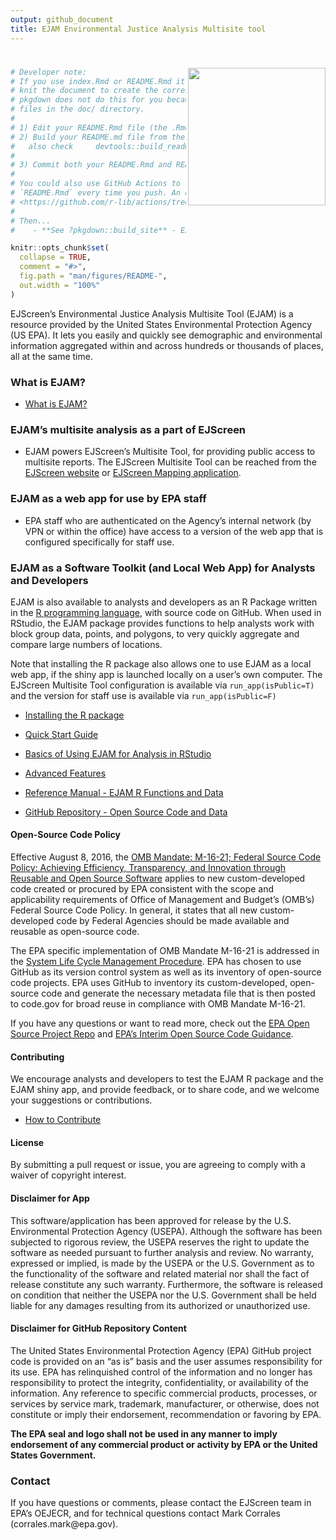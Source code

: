 ```yaml
---
output: github_document
title: EJAM Environmental Justice Analysis Multisite tool
---
```


# <img src="man/figures/logo659.png" align="right" width="220px"/>

<!-- README.md is generated from README.Rmd. Please edit Rmd not md  -->

```r
# Developer note: 
# If you use index.Rmd or README.Rmd it is your responsibility to 
# knit the document to create the corresponding .md. 
# pkgdown does not do this for you because it only touches 
# files in the ⁠doc/⁠ directory.
#
# 1) Edit your README.Rmd file (the .Rmd NOT the .md file)
# 2) Build your README.md file from the README.Rmd file, by clicking Knit in RStudio
#   also check     devtools::build_readme()  ?
#
# 3) Commit both your README.Rmd and README.md
#
# You could also use GitHub Actions to re-render
# `README.Rmd` every time you push. An example workflow can be found here:
# <https://github.com/r-lib/actions/tree/v1/examples>.
#
# Then... 
#    - **See ?pkgdown::build_site** - EJAM now uses the pkgdown R package to build help and vignettes as web pages, and it uses the README.md (not .Rmd) to help build the documentation.
```

```r
knitr::opts_chunk$set(
  collapse = TRUE,
  comment = "#>",
  fig.path = "man/figures/README-",
  out.width = "100%"
)
```

<!-- badges: start -->

```{=html}
<!-- or we could comment out the badge 

[![Lifecycle: experimental](https://img.shields.io/badge/lifecycle-experimental-orange.svg)](https://lifecycle.r-lib.org/articles/stages.html#experimental)
 -->
```
<!-- badges: end -->

EJScreen's Environmental Justice Analysis Multisite Tool (EJAM) is a resource provided by the United States Environmental Protection Agency (US EPA). It lets you easily and quickly see demographic and environmental information aggregated within and across hundreds or thousands of places, all at the same time.

### What is EJAM?

-   [What is EJAM?](https://usepa.github.io/EJAM/articles/0_whatis.html)

### EJAM's multisite analysis as a part of EJScreen

-   EJAM powers EJScreen's Multisite Tool, for providing public access to multisite reports. The EJScreen Multisite Tool can be reached from the [EJScreen website](https://www.epa.gov/ejscreen) or [EJScreen Mapping application](https://ejscreen.epa.gov/mapper/).

### EJAM as a web app for use by EPA staff

- EPA staff who are authenticated on the Agency's internal network (by VPN or within the office) have access to a version of the web app that is configured specifically for staff use.

### EJAM as a Software Toolkit (and Local Web App) for Analysts and Developers

EJAM is also available to analysts and developers as an R Package written in the [R programming language](https://www.r-project.org/), with source code on GitHub. When used in RStudio, the EJAM package provides functions to help analysts work with block group data, points, and polygons, to very quickly aggregate and compare large numbers of locations. 

Note that installing the R package also allows one to use EJAM as a local web app, if the shiny app is launched locally on a user's own computer. The EJScreen Multisite Tool configuration is available via `run_app(isPublic=T)` and the version for staff use is available via `run_app(isPublic=F)`

- [Installing the R package](https://usepa.github.io/EJAM/articles/1_installing.html)

- [Quick Start Guide](https://usepa.github.io/EJAM/articles/2_quickstart.html)

- [Basics of Using EJAM for Analysis in RStudio](https://usepa.github.io/EJAM/articles/3_analyzing.html)

- [Advanced Features](https://usepa.github.io/EJAM/articles/4_advanced.html)

- [Reference Manual - EJAM R Functions and Data](https://usepa.github.io/EJAM/articles/index.html)

- [GitHub Repository - Open Source Code and Data](https://usepa.github.io/EJAM/articles/1_installing.html)

#### Open-Source Code Policy

Effective August 8, 2016, the [OMB Mandate: M-16-21; Federal Source Code Policy: Achieving Efficiency, Transparency, and Innovation through Reusable and Open Source Software](https://obamawhitehouse.archives.gov/sites/default/files/omb/memoranda/2016/m_16_21.pdf){.uri target="_blank" rel="noreferrer noopener"} applies to new custom-developed code created or procured by EPA consistent with the scope and applicability requirements of Office of Management and Budget's (OMB's) Federal Source Code Policy. In general, it states that all new custom-developed code by Federal Agencies should be made available and reusable as open-source code.

The EPA specific implementation of OMB Mandate M-16-21 is addressed in the [System Life Cycle Management Procedure](https://www.epa.gov/irmpoli8/policy-procedures-and-guidance-system-life-cycle-management-slcm){.uri target="_blank" rel="noreferrer noopener"}. EPA has chosen to use GitHub as its version control system as well as its inventory of open-source code projects. EPA uses GitHub to inventory its custom-developed, open-source code and generate the necessary metadata file that is then posted to code.gov for broad reuse in compliance with OMB Mandate M-16-21.

If you have any questions or want to read more, check out the [EPA Open Source Project Repo](https://github.com/USEPA/open-source-projects){.uri target="_blank" rel="noreferrer noopener"} and [EPA's Interim Open Source Code Guidance](https://www.epa.gov/developers/open-source-software-and-epa-code-repository-requirements){.uri target="_blank" rel="noreferrer noopener"}.

#### Contributing

We encourage analysts and developers to test the EJAM R package and the EJAM shiny app, and provide feedback, or to share code, and we welcome your suggestions or contributions.

-   [How to Contribute](https://usepa.github.io/EJAM/CONTRIBUTING.html)

#### License

By submitting a pull request or issue, you are agreeing to comply with a waiver of copyright interest.

#### Disclaimer for App

This software/application has been approved for release by the U.S. Environmental Protection Agency (USEPA). Although the software has been subjected to rigorous review, the USEPA reserves the right to update the software as needed pursuant to further analysis and review. No warranty, expressed or implied, is made by the USEPA or the U.S. Government as to the functionality of the software and related material nor shall the fact of release constitute any such warranty. Furthermore, the software is released on condition that neither the USEPA nor the U.S. Government shall be held liable for any damages resulting from its authorized or unauthorized use.

#### Disclaimer for GitHub Repository Content

The United States Environmental Protection Agency (EPA) GitHub project code is provided on an "as is" basis and the user assumes responsibility for its use. EPA has relinquished control of the information and no longer has responsibility to protect the integrity, confidentiality, or availability of the information. Any reference to specific commercial products, processes, or services by service mark, trademark, manufacturer, or otherwise, does not constitute or imply their endorsement, recommendation or favoring by EPA. 

**The EPA seal and logo shall not be used in any manner to imply endorsement of any commercial product or activity by EPA or the United States Government.**

### Contact

If you have questions or comments, please contact the EJScreen team in EPA's OEJECR, and for technical questions contact Mark Corrales (corrales.mark\@epa.gov).
